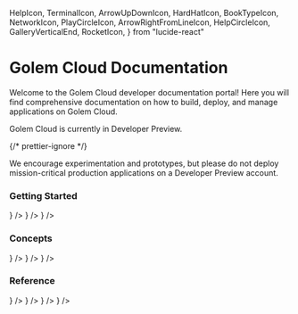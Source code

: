   HelpIcon,
  TerminalIcon,
  ArrowUpDownIcon,
  HardHatIcon,
  BookTypeIcon,
  NetworkIcon,
  PlayCircleIcon,
  ArrowRightFromLineIcon,
  HelpCircleIcon,
  GalleryVerticalEnd,
  RocketIcon,
} from "lucide-react"

# Golem Cloud Documentation

Welcome to the Golem Cloud developer documentation portal! Here you will find comprehensive documentation on how to build, deploy, and manage applications on Golem Cloud.

<Callout type="warning">
  <p> Golem Cloud is currently in Developer Preview. </p>
  {/* prettier-ignore */}
  <p> We encourage experimentation and prototypes, but please do not deploy mission-critical production applications on a Developer Preview account.</p>
</Callout>

### Getting Started

<Cards>
  <Card title="Why Golem?" href="/docs/why-golem" icon={<GolemIcon />} />
  <Card title="Quickstart" href="/docs/quickstart" icon={<RocketIcon />} />
  <Card title="Building Templates" href="/docs/building-templates" icon={<HardHatIcon />} />
</Cards>

### Concepts

<Cards>
  <Card title="Template Interface" href="/docs/template-interface" icon={<BookTypeIcon />} />
  <Card title="API Gateway" href="/docs/api-gateway" icon={<NetworkIcon />} />
  <Card title="Promises" href="/docs/promises" icon={<ArrowRightFromLineIcon />} />
</Cards>

### Reference

<Cards num={2}>
  <Card title="Golem CLI" href="/docs/golem-cli" icon={<TerminalIcon />} />
  <Card title="REST API" href="/docs/rest-api" icon={<ArrowUpDownIcon />} />
  <Card title="Runtime API" href="/docs/runtime-api" icon={<PlayCircleIcon />} />
  <Card title="FAQ" href="/docs/faq" icon={<HelpCircleIcon />} />
</Cards>
